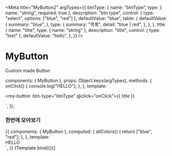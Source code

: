 
<Meta
  title="MyButton2"
  argTypes={{
    btnType: {
      name: "btnType",
      type: { name: "string", required: true },
      description: "btn type",
      control: { type: "select", options: ["blue", "red"] },
      defaultValue: "blue",
      table: {
        defaultValue: {
          summary: "blue",
        },
        type: {
          summary: "목록",
          detail: "blue | red",
        },
      },
    },
    title: {
      name: "title",
      type: { name: "string" },
      description: "title",
      control: { type: "text" },
      defaultValue: "hello",
    },
  }}
/>

# MyButton

Custom made Button

  components: { MyButton },
  props: Object.keys(argTypes),
  methods: {
    onClick() {
      console.log("HELLO");
    },
  },
  template: ` <div>
    <my-button :btn-type="btnType" @click="onClick">{{ title }}</my-button>
  </div>
  `,
});

### 한번에 모아보기

<Canvas>
  <Story name="allColors">
    {{
      components: { MyButton },
      computed: {
        allColors() {
          return ["blue", "red"];
        },
      },
      template: `
    <div>
      <div v-for="(color, index) in allColors" :key="index">
        <my-button :btn-type="color">HELLO</my-button>
      </div>
    </div>
    `,
    }}
  </Story>
</Canvas>

<Canvas name="docs_btn">
  <Story name="Primary">{Template.bind({})}</Story>
</Canvas>

<ArgsTable story="Primary" />
